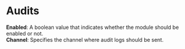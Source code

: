# Audits

**Enabled**: A boolean value that indicates whether the module should be enabled or not.  
**Channel**: Specifies the channel where audit logs should be sent.
